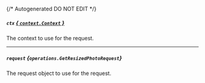 {/* Autogenerated DO NOT EDIT  */}

##### `ctx` [*{ `context.Context` }*](https://pkg.go.dev/context#Context)
The context to use for the request.

---
##### `request` *{`operations.GetResizedPhotoRequest`}*
The request object to use for the request.
<Collapsible openLabel={Labels.showProperties} closeLabel={Labels.hideProperties}>
    <GetResizedPhotoRequest/>
</Collapsible>


